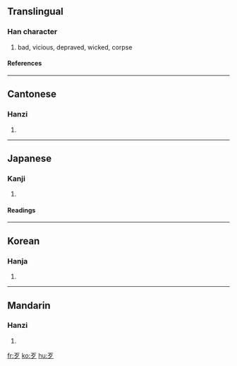 {{see|歺}}

==Translingual==
===Han character===
{{Han char|rn=78|rad=歹|as=00|sn=4|four=1020<sub>7</sub>|canj=一弓戈 (MNI)}}
# bad, vicious, depraved, wicked, corpse
====References====
{{Han ref|kx=0578.150|dkj=16359|dj=0969.070|hdz=21379.140|uh=6B79|ud=27513|bh=A4EF|bd=42223}}

----
==Cantonese==
===Hanzi===
{{yue-hanzi|jyut=|y=daai2}}
# {{defn|Cantonese}}

----
==Japanese==
===Kanji===
{{ja-kanji|grade=|rs=歹00}}
# {{defn|Japanese}} 
====Readings====
{{ja-readings|on=[[がつ]] (gatsu), [[あつ]] (atsu), [[がち]] (gachi)|kun=[[わるい]] (warui), [[かばねへん]] (kabanehen)}}

----
==Korean==
===Hanja===
{{ko-hanja|hangeul=[[알]], [[대]]|eumhun=|rv=al, dae|mr=al, tae|y=al, tay}}
# {{defn|Korean}}

----
==Mandarin==
===Hanzi===
{{cmn-hanzi|pin=[[dāi]] (dai1), [[dǎi]] (dai3), [[è]] (e4)|wg=tai<sup>1</sup>, tai<sup>3</sup>, o<sup>4</sup>}}
# {{defn|Mandarin}}

[[fr:歹]]
[[ko:歹]]
[[hu:歹]]